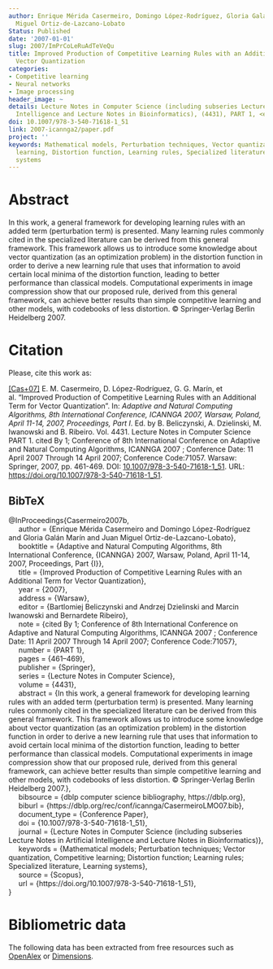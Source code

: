 ```yaml
---
author: Enrique Mérida Casermeiro, Domingo López-Rodríguez, Gloria Galán Marín, Juan
  Miguel Ortiz-de-Lazcano-Lobato
Status: Published
date: '2007-01-01'
slug: 2007/ImPrCoLeRuAdTeVeQu
title: Improved Production of Competitive Learning Rules with an Additional Term for
  Vector Quantization
categories:
- Competitive learning
- Neural networks
- Image processing
header_image: ~
details: Lecture Notes in Computer Science (including subseries Lecture Notes in Artificial
  Intelligence and Lecture Notes in Bioinformatics), (4431), PART 1, <em>pp. 461&ndash;469</em>
doi: 10.1007/978-3-540-71618-1_51
link: 2007-icannga2/paper.pdf
project: ''
keywords: Mathematical models, Perturbation techniques, Vector quantization, Competitive
  learning, Distortion function, Learning rules, Specialized literature, Learning
  systems
---
```



# Abstract


In this work, a general framework for developing learning rules with an added term (perturbation term) is presented. Many learning rules commonly cited in the specialized literature can be derived from this general framework. This framework allows us to introduce some knowledge about vector quantization (as an optimization problem) in the distortion function in order to derive a new learning rule that uses that information to avoid certain local minima of the distortion function, leading to better performance than classical models. Computational experiments in image compression show that our proposed rule, derived from this general framework, can achieve better results than simple competitive learning and other models, with codebooks of less distortion. © Springer-Verlag Berlin Heidelberg 2007.












# Citation
Please, cite this work as:


<a name=bib-Casermeiro2007b></a>[[Cas+07]](#cite-Casermeiro2007b) E. M. Casermeiro, D. López-Rodríguez, G. G. Marín, et al. “Improved Production of Competitive Learning Rules with an Additional Term for Vector Quantization”. In: _Adaptive and Natural Computing Algorithms, 8th International Conference, ICANNGA 2007, Warsaw, Poland, April 11-14, 2007, Proceedings, Part I_. Ed. by B. Beliczynski, A. Dzielinski, M. Iwanowski and B. Ribeiro. Vol. 4431. Lecture Notes in Computer Science PART 1. cited By 1; Conference of 8th International Conference on Adaptive and Natural Computing Algorithms, ICANNGA 2007 ; Conference Date: 11 April 2007 Through 14 April 2007; Conference Code:71057. Warsaw: Springer, 2007, pp. 461-469. DOI: [10.1007/978-3-540-71618-1_51](https://doi.org/10.1007%2F978-3-540-71618-1_51). URL:
[https://doi.org/10.1007/978-3-540-71618-1_51](https://doi.org/10.1007/978-3-540-71618-1_51).

::: {.callout-note appearance="minimal" collapse=true}

## BibTeX

@InProceedings{Casermeiro2007b,<br>&nbsp;&nbsp;&nbsp;&nbsp;  author = {Enrique Mérida Casermeiro and Domingo López-Rodríguez and Gloria Galán Marín and Juan Miguel Ortiz-de-Lazcano-Lobato},<br>&nbsp;&nbsp;&nbsp;&nbsp;  booktitle = {Adaptive and Natural Computing Algorithms, 8th International Conference, {ICANNGA} 2007, Warsaw, Poland, April 11-14, 2007, Proceedings, Part {I}},<br>&nbsp;&nbsp;&nbsp;&nbsp;  title = {Improved Production of Competitive Learning Rules with an Additional Term for Vector Quantization},<br>&nbsp;&nbsp;&nbsp;&nbsp;  year = {2007},<br>&nbsp;&nbsp;&nbsp;&nbsp;  address = {Warsaw},<br>&nbsp;&nbsp;&nbsp;&nbsp;  editor = {Bartlomiej Beliczynski and Andrzej Dzielinski and Marcin Iwanowski and Bernardete Ribeiro},<br>&nbsp;&nbsp;&nbsp;&nbsp;  note = {cited By 1; Conference of 8th International Conference on Adaptive and Natural Computing Algorithms, ICANNGA 2007 ; Conference Date: 11 April 2007 Through 14 April 2007; Conference Code:71057},<br>&nbsp;&nbsp;&nbsp;&nbsp;  number = {PART 1},<br>&nbsp;&nbsp;&nbsp;&nbsp;  pages = {461--469},<br>&nbsp;&nbsp;&nbsp;&nbsp;  publisher = {Springer},<br>&nbsp;&nbsp;&nbsp;&nbsp;  series = {Lecture Notes in Computer Science},<br>&nbsp;&nbsp;&nbsp;&nbsp;  volume = {4431},<br>&nbsp;&nbsp;&nbsp;&nbsp;  abstract = {In this work, a general framework for developing learning rules with an added term (perturbation term) is presented. Many learning rules commonly cited in the specialized literature can be derived from this general framework. This framework allows us to introduce some knowledge about vector quantization (as an optimization problem) in the distortion function in order to derive a new learning rule that uses that information to avoid certain local minima of the distortion function, leading to better performance than classical models. Computational experiments in image compression show that our proposed rule, derived from this general framework, can achieve better results than simple competitive learning and other models, with codebooks of less distortion. © Springer-Verlag Berlin Heidelberg 2007.},<br>&nbsp;&nbsp;&nbsp;&nbsp;  bibsource = {dblp computer science bibliography, https://dblp.org},<br>&nbsp;&nbsp;&nbsp;&nbsp;  biburl = {https://dblp.org/rec/conf/icannga/CasermeiroLMO07.bib},<br>&nbsp;&nbsp;&nbsp;&nbsp;  document_type = {Conference Paper},<br>&nbsp;&nbsp;&nbsp;&nbsp;  doi = {10.1007/978-3-540-71618-1_51},<br>&nbsp;&nbsp;&nbsp;&nbsp;  journal = {Lecture Notes in Computer Science (including subseries Lecture Notes in Artificial Intelligence and Lecture Notes in Bioinformatics)},<br>&nbsp;&nbsp;&nbsp;&nbsp;  keywords = {Mathematical models; Perturbation techniques; Vector quantization, Competitive learning; Distortion function; Learning rules; Specialized literature, Learning systems},<br>&nbsp;&nbsp;&nbsp;&nbsp;  source = {Scopus},<br>&nbsp;&nbsp;&nbsp;&nbsp;  url = {https://doi.org/10.1007/978-3-540-71618-1_51},<br>}

:::



# Bibliometric data


The following data has been extracted from free resources such as [OpenAlex](https://openalex.org/) or [Dimensions](https://app.dimensions.ai/).

<div style="display: flex; justify-content: center; align-items: center; height: 100%;">
<span class="__dimensions_badge_embed__" data-doi="10.1007/978-3-540-71618-1_51" data-legend="always"></span></div><script async src="https://badge.dimensions.ai/badge.js" charset="utf-8"></script>

<div style="display: flex; justify-content: center; align-items: center; height: 100%;">
<a href="https://plu.mx/plum/a/?doi=10.1007/978-3-540-71618-1_51" class="plumx-details" data-site="plum" data-hide-when-empty="true">Improved Production of Competitive Learning Rules with an Additional Term for Vector Quantization</a></div>


## Cites

The following graph plots the number of cites received by this work from its publication, on a yearly basis.

```r
#| echo: false
#| results: asis
#| warning: false
#| message: false
source(here::here('scripts', 'manage_publications.R'))
df <- readRDS('citation_history.rds')
plot_citation_history(df)
```



## Papers citing this work

The following is a non-exhaustive list of papers that cite this work:


<a name=bib-Liu_2014></a>[[1]](#cite-Liu_2014) R. Liu, B. Li, L. Zhang, et al. “A new two-step learning vector quantization algorithm for image compression”. In: _Transactions of the Institute of Measurement and Control_ 37.1 (Jun. 2014), p. 3–14. ISSN: 1477-0369. DOI: [10.1177/0142331213520178](https://doi.org/10.1177%2F0142331213520178). URL: [http://dx.doi.org/10.1177/0142331213520178](http://dx.doi.org/10.1177/0142331213520178).


